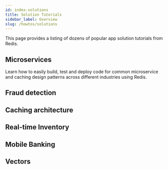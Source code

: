 ```yaml
---
id: index-solutions
title: Solution Tutorials
sidebar_label: Overview
slug: /howtos/solutions
---
```



This page provides a listing of dozens of popular app solution tutorials from Redis.

## Microservices

Learn how to easily build, test and deploy code for common microservice and caching design patterns across different industries using Redis.

<div class="row">
  <div class="col">
    <RedisCard
      title="CQRS Pattern"
      description="How to build an e-commerce app using Redis with the CQRS Pattern"
      page="/howtos/solutions/microservices/cqrs"
    />
  </div>

<div class="col">
  <RedisCard
    title="Interservice Communication"
    description="Microservices Communication with Redis streams"
    page="/howtos/solutions/microservices/interservice-communication"
  />
</div>

</div>

<div class="row">
 <div class="col">
  <RedisCard
    title="Query Caching Pattern"
    description="How to use Redis for Query Caching"
    page="/howtos/solutions/microservices/caching"
  />
</div>

<div class="col">
  <RedisCard
    title="API Gateway Caching"
    description="How to use Redis for API Gateway Caching"
    page="/howtos/solutions/microservices/api-gateway-caching"
  />
</div>

</div>

## Fraud detection

<div class="row">
 <div class="col">
  <RedisCard
    title="Digital Identity Validation"
    description="How to Handle Digital Identity Validation Using Redis"
    page="/howtos/solutions/fraud-detection/digital-identity-validation"
  />
</div>

<div class="col">
  <RedisCard
    title="Transaction Risk Scoring"
    description="How to use Redis for Transaction risk scoring"
    page="/howtos/solutions/fraud-detection/transaction-risk-scoring"
  />
</div>

</div>

## Caching architecture

<div class="row">
 <div class="col">
  <RedisCard
    title="Write Behind Caching"
    description="How to use Redis for Write-behind Caching"
    page="/howtos/solutions/caching-architecture/write-behind"
  />
</div>

<div class="col">
  <RedisCard
    title="Write Through caching"
    description="How to use Redis for Write through caching strategy"
    page="/howtos/solutions/caching-architecture/write-through"
  />
</div>

</div>

<div class="row">
 <div class="col">
  <RedisCard
    title="Cache Prefetching"
    description="How to use Redis for Cache Prefetching Strategy"
    page="/howtos/solutions/caching-architecture/cache-prefetching"
  />
</div>

<div class="col">
  <RedisCard
    title="Cache Aside (Query Caching)"
    description="How to use Redis for Cache-aside"
    page="/howtos/solutions/microservices/caching"
  />
</div>

</div>

## Real-time Inventory

<div class="row">
 <div class="col">
  <RedisCard
    title="Available to Promise"
    description="Available to Promise in Real-time Inventory Using Redis"
    page="/howtos/solutions/real-time-inventory/available-to-promise"
  />
</div>

<div class="col">
  <RedisCard
    title="Real-time Local Inventory Search (GeoSpatial)"
    description="Real-time Local Inventory Search Using Redis"
    page="/howtos/solutions/real-time-inventory/local-inventory-search"
  />
</div>

</div>

## Mobile Banking

<div class="row">
 <div class="col">
  <RedisCard
    title="Authentication and Session Storage"
    description="Mobile Banking Authentication and Session Storage Using Redis"
    page="/howtos/solutions/mobile-banking/session-management"
  />
</div>

<div class="col">
  <RedisCard
    title="Account Dashboard"
    description="Mobile Banking Account Dashboard Using Redis"
    page="/howtos/solutions/mobile-banking/account-dashboard"
  />
</div>

</div>

## Vectors

<div class="row">

<div class="col">
  <RedisCard
    title="Vector Similarity Search"
    description="Getting Started with Vector Search Using Redis in NodeJS"
    page="/howtos/solutions/vector/getting-started-vector"
  />
</div>
<div class="col">
 <RedisCard
    title="GenAI Chatbot"
    description="Build a GenAI Chatbot Using LangChain and Redis"
    page="/howtos/solutions/vector/gen-ai-chatbot"
  />
</div>
</div>

<div class="row">

<div class="col">
 <RedisCard
    title="Semantic Image Based Querying"
    description="Semantic Image Based Queries Using LangChain (OpenAI) and Redis"
    page="/howtos/solutions/vector/image-summary-search"
  />
</div>
</div>
